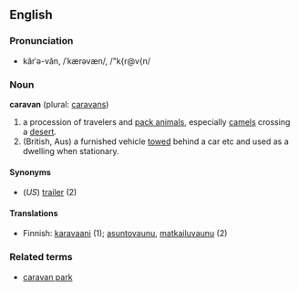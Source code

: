 ==English==

===Pronunciation===
*kărˈə-văn, /ˈkærəvæn/, /"k{r@v{n/

===Noun===
'''caravan''' (plural: [[caravans]])

# a procession of travelers and [[pack animal]]s, especially [[camel]]s crossing a [[desert]].
# (British, Aus) a furnished vehicle [[tow]]ed behind a car etc and used as a dwelling when stationary.

====Synonyms====
*(''US'') [[trailer]] (2)

====Translations====
*Finnish: [[karavaani]] (1); [[asuntovaunu]], [[matkailuvaunu]] (2)

===Related terms===
*[[caravan park]]